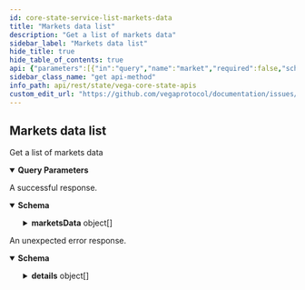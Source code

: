 ```yaml
---
id: core-state-service-list-markets-data
title: "Markets data list"
description: "Get a list of markets data"
sidebar_label: "Markets data list"
hide_title: true
hide_table_of_contents: true
api: {"parameters":[{"in":"query","name":"market","required":false,"schema":{"type":"string"}}],"responses":{"200":{"content":{"application/json":{"schema":{"properties":{"marketsData":{"items":{"properties":{"auctionEnd":{"description":"Time in seconds until the end of the auction (zero if currently not in auction period).","format":"int64","type":"string"},"auctionStart":{"description":"Time until next auction, or start time of the current auction if market is in auction period.","format":"int64","type":"string"},"bestBidPrice":{"description":"Highest price level on an order book for buy orders, as an unsigned integer, for example `123456` is a correctly\nformatted price of `1.23456` assuming market configured to 5 decimal places.","type":"string"},"bestBidVolume":{"description":"Aggregated volume being bid at the best bid price, as an integer, for example `123456` is a correctly\nformatted price of `1.23456` assuming market is configured to 5 decimal places.","format":"uint64","type":"string"},"bestOfferPrice":{"description":"Lowest price level on an order book for offer orders. This field is an unsigned integer scaled to the market's decimal places.","type":"string"},"bestOfferVolume":{"description":"Aggregated volume being offered at the best offer price, as an integer, for example `123456` is a correctly\nformatted price of `1.23456` assuming market is configured to 5 decimal places.","format":"uint64","type":"string"},"bestStaticBidPrice":{"description":"Highest price on the order book for buy orders not including pegged orders.\nThis field is an unsigned integer scaled to the market's decimal places.","type":"string"},"bestStaticBidVolume":{"description":"Total volume at the best static bid price excluding pegged orders.","format":"uint64","type":"string"},"bestStaticOfferPrice":{"description":"Lowest price on the order book for sell orders not including pegged orders.\nThis field is an unsigned integer scaled to the market's decimal places.","type":"string"},"bestStaticOfferVolume":{"description":"Total volume at the best static offer price, excluding pegged orders.","format":"uint64","type":"string"},"extensionTrigger":{"description":"When a market auction is extended, this field indicates what caused the extension.","default":"AUCTION_TRIGGER_UNSPECIFIED","enum":["AUCTION_TRIGGER_UNSPECIFIED","AUCTION_TRIGGER_BATCH","AUCTION_TRIGGER_OPENING","AUCTION_TRIGGER_PRICE","AUCTION_TRIGGER_LIQUIDITY","AUCTION_TRIGGER_LIQUIDITY_TARGET_NOT_MET","AUCTION_TRIGGER_UNABLE_TO_DEPLOY_LP_ORDERS"],"title":"Auction triggers indicate what condition triggered an auction (if market is in auction mode)","type":"string"},"indicativePrice":{"description":"Indicative price (zero if not in auction). This field is an unsigned scaled to the market's decimal places.","type":"string"},"indicativeVolume":{"description":"Indicative volume (zero if not in auction).","format":"uint64","type":"string"},"lastTradedPrice":{"description":"Last traded price of the market. This field is an unsigned integer scaled to the market's decimal places.","type":"string"},"liquidityProviderFeeShare":{"description":"Equity like share of liquidity fee for each liquidity provider.","items":{"properties":{"averageEntryValuation":{"description":"Average entry valuation of the liquidity provider for the market.","type":"string"},"averageScore":{"description":"Average liquidity score.","type":"string"},"equityLikeShare":{"description":"Share own by this liquidity provider.","type":"string"},"party":{"description":"Liquidity provider party ID.","type":"string"},"virtualStake":{"description":"The virtual stake of this liquidity provider.","type":"string"}},"title":"Equity like share of liquidity fee for each liquidity provider","type":"object"},"type":"array"},"markPrice":{"description":"Mark price, as an unsigned integer, for example `123456` is a correctly\nformatted price of `1.23456` assuming market configured to 5 decimal places.","type":"string"},"market":{"title":"Market ID for the data","type":"string"},"marketGrowth":{"description":"Market growth at the last market time window.","type":"string"},"marketState":{"description":"Current state of the market.","default":"STATE_UNSPECIFIED","enum":["STATE_UNSPECIFIED","STATE_PROPOSED","STATE_REJECTED","STATE_PENDING","STATE_CANCELLED","STATE_ACTIVE","STATE_SUSPENDED","STATE_CLOSED","STATE_TRADING_TERMINATED","STATE_SETTLED"],"title":"Current state of the market","type":"string"},"marketTradingMode":{"description":"Current trading mode for the market.","default":"TRADING_MODE_UNSPECIFIED","enum":["TRADING_MODE_UNSPECIFIED","TRADING_MODE_CONTINUOUS","TRADING_MODE_BATCH_AUCTION","TRADING_MODE_OPENING_AUCTION","TRADING_MODE_MONITORING_AUCTION","TRADING_MODE_NO_TRADING"],"title":"Trading mode the market is currently running, also referred to as 'market state'","type":"string"},"marketValueProxy":{"description":"Market value proxy.","type":"string"},"midPrice":{"description":"Arithmetic average of the best bid price and best offer price, as an integer, for example `123456` is a correctly\nformatted price of `1.23456` assuming market configured to 5 decimal places.","type":"string"},"nextMarkToMarket":{"description":"Time in Unix nanoseconds when the next mark-to-market calculation will occur.","format":"int64","type":"string"},"openInterest":{"description":"Sum of the size of all positions greater than zero on the market.","format":"uint64","type":"string"},"priceMonitoringBounds":{"description":"One or more price monitoring bounds for the current timestamp.","items":{"properties":{"maxValidPrice":{"description":"Maximum price that isn't currently breaching the specified price monitoring trigger.\nThis field is an unsigned integer scaled to the market's decimal places.","type":"string"},"minValidPrice":{"description":"Minimum price that isn't currently breaching the specified price monitoring trigger.\nThis field is an unsigned integer scaled to the market's decimal places.","type":"string"},"referencePrice":{"description":"Reference price used to calculate the valid price range. This field is an unsigned integer scaled to the market's decimal places.","type":"string"},"trigger":{"properties":{"auctionExtension":{"description":"Price monitoring auction extension duration in seconds should the price\nbreach its theoretical level over the specified horizon at the specified\nprobability level.","format":"int64","type":"string"},"horizon":{"description":"Price monitoring projection horizon τ in seconds.","format":"int64","type":"string"},"probability":{"description":"Price monitoring probability level p.","type":"string"}},"title":"PriceMonitoringTrigger holds together price projection horizon τ, probability level p, and auction extension duration","type":"object","description":"Price monitoring trigger associated with the bounds."}},"title":"Represents a list of valid (at the current timestamp) price ranges per associated trigger","type":"object"},"type":"array"},"staticMidPrice":{"description":"Arithmetic average of the best static bid price and best static offer price.\nThis field is an unsigned integer scaled to the market's decimal places.","type":"string"},"suppliedStake":{"description":"Available stake for the given market. This field is an unsigned integer scaled to the settlement asset's decimal places.","type":"string"},"targetStake":{"description":"Targeted stake for the given market. This field is an unsigned integer scaled to the settlement asset's decimal places.","type":"string"},"timestamp":{"description":"Timestamp in Unix nanoseconds at which this mark price was relevant.","format":"int64","type":"string"},"trigger":{"description":"When a market is in an auction trading mode, this field indicates what triggered the auction.","default":"AUCTION_TRIGGER_UNSPECIFIED","enum":["AUCTION_TRIGGER_UNSPECIFIED","AUCTION_TRIGGER_BATCH","AUCTION_TRIGGER_OPENING","AUCTION_TRIGGER_PRICE","AUCTION_TRIGGER_LIQUIDITY","AUCTION_TRIGGER_LIQUIDITY_TARGET_NOT_MET","AUCTION_TRIGGER_UNABLE_TO_DEPLOY_LP_ORDERS"],"title":"Auction triggers indicate what condition triggered an auction (if market is in auction mode)","type":"string"}},"title":"Represents data generated by a market when open","type":"object"},"type":"array"}},"type":"object","title":"v1ListMarketsDataResponse"}}},"description":"A successful response."},"default":{"content":{"application/json":{"schema":{"properties":{"code":{"format":"int32","type":"integer"},"details":{"items":{"additionalProperties":{},"properties":{"@type":{"type":"string"}},"type":"object","title":"protobufAny"},"type":"array"},"message":{"type":"string"}},"type":"object","title":"googlerpcStatus"}}},"description":"An unexpected error response."}},"tags":["CoreStateService"],"description":"Get a list of markets data","operationId":"CoreStateService_ListMarketsData","method":"get","path":"/markets/data","servers":[{"url":"https://n00.testnet.vega.xyz","description":"n00"},{"url":"https://n06.testnet.vega.xyz","description":"n06"},{"url":"https://n07.testnet.vega.xyz","description":"n07"},{"url":"https://n08.testnet.vega.xyz","description":"n08"},{"url":"https://n09.testnet.vega.xyz","description":"n09"}],"info":{"title":"Vega core state APIs","version":"v0.72.3"},"postman":{"name":"Markets data list","description":{"content":"Get a list of markets data","type":"text/plain"},"url":{"path":["markets","data"],"host":["{{baseUrl}}"],"query":[{"disabled":false,"key":"market","value":""}],"variable":[]},"header":[{"key":"Accept","value":"application/json"}],"method":"GET"}}
sidebar_class_name: "get api-method"
info_path: api/rest/state/vega-core-state-apis
custom_edit_url: "https://github.com/vegaprotocol/documentation/issues/new?labels=documentation&title=[Documentation] Requesting changes to 'Markets data list' (core-state-service-list-markets-data)"
---
```



## Markets data list



Get a list of markets data

<details style={{"marginBottom":"1rem"}} data-collapsed={false} open={true}><summary style={{}}><strong>Query Parameters</strong></summary><div><ul><ParamsItem className={"paramsItem"} param={{"in":"query","name":"market","required":false,"schema":{"type":"string"}}}></ParamsItem></ul></div></details><div><ApiTabs><TabItem label={"200"} value={"200"}><div>

A successful response.

</div><div><MimeTabs schemaType={"response"}><TabItem label={"application/json"} value={"application/json"}><SchemaTabs><TabItem label={"Schema"} value={"Schema"}><details style={{}} data-collapsed={false} open={true}><summary style={{"textAlign":"left"}}><strong>Schema</strong></summary><div style={{"textAlign":"left","marginLeft":"1rem"}}></div><ul style={{"marginLeft":"1rem"}}><SchemaItem collapsible={true} className={"schemaItem"}><details style={{}}><summary style={{}}><strong>marketsData</strong><span style={{"opacity":"0.6"}}> object[]</span></summary><div style={{"marginLeft":"1rem"}}><li><div style={{"fontSize":"var(--ifm-code-font-size)","opacity":"0.6","marginLeft":"-.5rem","paddingBottom":".5rem"}}>Array [</div></li><SchemaItem collapsible={false} name={"auctionEnd"} required={false} schemaName={"int64"} qualifierMessage={undefined} schema={{"description":"Time in seconds until the end of the auction (zero if currently not in auction period).","format":"int64","type":"string"}}></SchemaItem><SchemaItem collapsible={false} name={"auctionStart"} required={false} schemaName={"int64"} qualifierMessage={undefined} schema={{"description":"Time until next auction, or start time of the current auction if market is in auction period.","format":"int64","type":"string"}}></SchemaItem><SchemaItem collapsible={false} name={"bestBidPrice"} required={false} schemaName={"string"} qualifierMessage={undefined} schema={{"description":"Highest price level on an order book for buy orders, as an unsigned integer, for example `123456` is a correctly\nformatted price of `1.23456` assuming market configured to 5 decimal places.","type":"string"}}></SchemaItem><SchemaItem collapsible={false} name={"bestBidVolume"} required={false} schemaName={"uint64"} qualifierMessage={undefined} schema={{"description":"Aggregated volume being bid at the best bid price, as an integer, for example `123456` is a correctly\nformatted price of `1.23456` assuming market is configured to 5 decimal places.","format":"uint64","type":"string"}}></SchemaItem><SchemaItem collapsible={false} name={"bestOfferPrice"} required={false} schemaName={"string"} qualifierMessage={undefined} schema={{"description":"Lowest price level on an order book for offer orders. This field is an unsigned integer scaled to the market's decimal places.","type":"string"}}></SchemaItem><SchemaItem collapsible={false} name={"bestOfferVolume"} required={false} schemaName={"uint64"} qualifierMessage={undefined} schema={{"description":"Aggregated volume being offered at the best offer price, as an integer, for example `123456` is a correctly\nformatted price of `1.23456` assuming market is configured to 5 decimal places.","format":"uint64","type":"string"}}></SchemaItem><SchemaItem collapsible={false} name={"bestStaticBidPrice"} required={false} schemaName={"string"} qualifierMessage={undefined} schema={{"description":"Highest price on the order book for buy orders not including pegged orders.\nThis field is an unsigned integer scaled to the market's decimal places.","type":"string"}}></SchemaItem><SchemaItem collapsible={false} name={"bestStaticBidVolume"} required={false} schemaName={"uint64"} qualifierMessage={undefined} schema={{"description":"Total volume at the best static bid price excluding pegged orders.","format":"uint64","type":"string"}}></SchemaItem><SchemaItem collapsible={false} name={"bestStaticOfferPrice"} required={false} schemaName={"string"} qualifierMessage={undefined} schema={{"description":"Lowest price on the order book for sell orders not including pegged orders.\nThis field is an unsigned integer scaled to the market's decimal places.","type":"string"}}></SchemaItem><SchemaItem collapsible={false} name={"bestStaticOfferVolume"} required={false} schemaName={"uint64"} qualifierMessage={undefined} schema={{"description":"Total volume at the best static offer price, excluding pegged orders.","format":"uint64","type":"string"}}></SchemaItem><SchemaItem collapsible={false} name={"extensionTrigger"} required={false} schemaName={"Auction triggers indicate what condition triggered an auction (if market is in auction mode)"} qualifierMessage={"**Possible values:** [`AUCTION_TRIGGER_UNSPECIFIED`, `AUCTION_TRIGGER_BATCH`, `AUCTION_TRIGGER_OPENING`, `AUCTION_TRIGGER_PRICE`, `AUCTION_TRIGGER_LIQUIDITY`, `AUCTION_TRIGGER_LIQUIDITY_TARGET_NOT_MET`, `AUCTION_TRIGGER_UNABLE_TO_DEPLOY_LP_ORDERS`]"} schema={{"description":"When a market auction is extended, this field indicates what caused the extension.","default":"AUCTION_TRIGGER_UNSPECIFIED","enum":["AUCTION_TRIGGER_UNSPECIFIED","AUCTION_TRIGGER_BATCH","AUCTION_TRIGGER_OPENING","AUCTION_TRIGGER_PRICE","AUCTION_TRIGGER_LIQUIDITY","AUCTION_TRIGGER_LIQUIDITY_TARGET_NOT_MET","AUCTION_TRIGGER_UNABLE_TO_DEPLOY_LP_ORDERS"],"title":"Auction triggers indicate what condition triggered an auction (if market is in auction mode)","type":"string"}}></SchemaItem><SchemaItem collapsible={false} name={"indicativePrice"} required={false} schemaName={"string"} qualifierMessage={undefined} schema={{"description":"Indicative price (zero if not in auction). This field is an unsigned scaled to the market's decimal places.","type":"string"}}></SchemaItem><SchemaItem collapsible={false} name={"indicativeVolume"} required={false} schemaName={"uint64"} qualifierMessage={undefined} schema={{"description":"Indicative volume (zero if not in auction).","format":"uint64","type":"string"}}></SchemaItem><SchemaItem collapsible={false} name={"lastTradedPrice"} required={false} schemaName={"string"} qualifierMessage={undefined} schema={{"description":"Last traded price of the market. This field is an unsigned integer scaled to the market's decimal places.","type":"string"}}></SchemaItem><SchemaItem collapsible={true} className={"schemaItem"}><details style={{}}><summary style={{}}><strong>liquidityProviderFeeShare</strong><span style={{"opacity":"0.6"}}> object[]</span></summary><div style={{"marginLeft":"1rem"}}><div style={{"marginTop":".5rem","marginBottom":".5rem"}}>

Equity like share of liquidity fee for each liquidity provider.

</div><li><div style={{"fontSize":"var(--ifm-code-font-size)","opacity":"0.6","marginLeft":"-.5rem","paddingBottom":".5rem"}}>Array [</div></li><SchemaItem collapsible={false} name={"averageEntryValuation"} required={false} schemaName={"string"} qualifierMessage={undefined} schema={{"description":"Average entry valuation of the liquidity provider for the market.","type":"string"}}></SchemaItem><SchemaItem collapsible={false} name={"averageScore"} required={false} schemaName={"string"} qualifierMessage={undefined} schema={{"description":"Average liquidity score.","type":"string"}}></SchemaItem><SchemaItem collapsible={false} name={"equityLikeShare"} required={false} schemaName={"string"} qualifierMessage={undefined} schema={{"description":"Share own by this liquidity provider.","type":"string"}}></SchemaItem><SchemaItem collapsible={false} name={"party"} required={false} schemaName={"string"} qualifierMessage={undefined} schema={{"description":"Liquidity provider party ID.","type":"string"}}></SchemaItem><SchemaItem collapsible={false} name={"virtualStake"} required={false} schemaName={"string"} qualifierMessage={undefined} schema={{"description":"The virtual stake of this liquidity provider.","type":"string"}}></SchemaItem><li><div style={{"fontSize":"var(--ifm-code-font-size)","opacity":"0.6","marginLeft":"-.5rem"}}>]</div></li></div></details></SchemaItem><SchemaItem collapsible={false} name={"markPrice"} required={false} schemaName={"string"} qualifierMessage={undefined} schema={{"description":"Mark price, as an unsigned integer, for example `123456` is a correctly\nformatted price of `1.23456` assuming market configured to 5 decimal places.","type":"string"}}></SchemaItem><SchemaItem collapsible={false} name={"market"} required={false} schemaName={"Market ID for the data"} qualifierMessage={undefined} schema={{"title":"Market ID for the data","type":"string"}}></SchemaItem><SchemaItem collapsible={false} name={"marketGrowth"} required={false} schemaName={"string"} qualifierMessage={undefined} schema={{"description":"Market growth at the last market time window.","type":"string"}}></SchemaItem><SchemaItem collapsible={false} name={"marketState"} required={false} schemaName={"Current state of the market"} qualifierMessage={"**Possible values:** [`STATE_UNSPECIFIED`, `STATE_PROPOSED`, `STATE_REJECTED`, `STATE_PENDING`, `STATE_CANCELLED`, `STATE_ACTIVE`, `STATE_SUSPENDED`, `STATE_CLOSED`, `STATE_TRADING_TERMINATED`, `STATE_SETTLED`]"} schema={{"description":"Current state of the market.","default":"STATE_UNSPECIFIED","enum":["STATE_UNSPECIFIED","STATE_PROPOSED","STATE_REJECTED","STATE_PENDING","STATE_CANCELLED","STATE_ACTIVE","STATE_SUSPENDED","STATE_CLOSED","STATE_TRADING_TERMINATED","STATE_SETTLED"],"title":"Current state of the market","type":"string"}}></SchemaItem><SchemaItem collapsible={false} name={"marketTradingMode"} required={false} schemaName={"Trading mode the market is currently running, also referred to as 'market state'"} qualifierMessage={"**Possible values:** [`TRADING_MODE_UNSPECIFIED`, `TRADING_MODE_CONTINUOUS`, `TRADING_MODE_BATCH_AUCTION`, `TRADING_MODE_OPENING_AUCTION`, `TRADING_MODE_MONITORING_AUCTION`, `TRADING_MODE_NO_TRADING`]"} schema={{"description":"Current trading mode for the market.","default":"TRADING_MODE_UNSPECIFIED","enum":["TRADING_MODE_UNSPECIFIED","TRADING_MODE_CONTINUOUS","TRADING_MODE_BATCH_AUCTION","TRADING_MODE_OPENING_AUCTION","TRADING_MODE_MONITORING_AUCTION","TRADING_MODE_NO_TRADING"],"title":"Trading mode the market is currently running, also referred to as 'market state'","type":"string"}}></SchemaItem><SchemaItem collapsible={false} name={"marketValueProxy"} required={false} schemaName={"string"} qualifierMessage={undefined} schema={{"description":"Market value proxy.","type":"string"}}></SchemaItem><SchemaItem collapsible={false} name={"midPrice"} required={false} schemaName={"string"} qualifierMessage={undefined} schema={{"description":"Arithmetic average of the best bid price and best offer price, as an integer, for example `123456` is a correctly\nformatted price of `1.23456` assuming market configured to 5 decimal places.","type":"string"}}></SchemaItem><SchemaItem collapsible={false} name={"nextMarkToMarket"} required={false} schemaName={"int64"} qualifierMessage={undefined} schema={{"description":"Time in Unix nanoseconds when the next mark-to-market calculation will occur.","format":"int64","type":"string"}}></SchemaItem><SchemaItem collapsible={false} name={"openInterest"} required={false} schemaName={"uint64"} qualifierMessage={undefined} schema={{"description":"Sum of the size of all positions greater than zero on the market.","format":"uint64","type":"string"}}></SchemaItem><SchemaItem collapsible={true} className={"schemaItem"}><details style={{}}><summary style={{}}><strong>priceMonitoringBounds</strong><span style={{"opacity":"0.6"}}> object[]</span></summary><div style={{"marginLeft":"1rem"}}><div style={{"marginTop":".5rem","marginBottom":".5rem"}}>

One or more price monitoring bounds for the current timestamp.

</div><li><div style={{"fontSize":"var(--ifm-code-font-size)","opacity":"0.6","marginLeft":"-.5rem","paddingBottom":".5rem"}}>Array [</div></li><SchemaItem collapsible={false} name={"maxValidPrice"} required={false} schemaName={"string"} qualifierMessage={undefined} schema={{"description":"Maximum price that isn't currently breaching the specified price monitoring trigger.\nThis field is an unsigned integer scaled to the market's decimal places.","type":"string"}}></SchemaItem><SchemaItem collapsible={false} name={"minValidPrice"} required={false} schemaName={"string"} qualifierMessage={undefined} schema={{"description":"Minimum price that isn't currently breaching the specified price monitoring trigger.\nThis field is an unsigned integer scaled to the market's decimal places.","type":"string"}}></SchemaItem><SchemaItem collapsible={false} name={"referencePrice"} required={false} schemaName={"string"} qualifierMessage={undefined} schema={{"description":"Reference price used to calculate the valid price range. This field is an unsigned integer scaled to the market's decimal places.","type":"string"}}></SchemaItem><SchemaItem collapsible={true} className={"schemaItem"}><details style={{}}><summary style={{}}><strong>trigger</strong><span style={{"opacity":"0.6"}}> object</span></summary><div style={{"marginLeft":"1rem"}}><div style={{"marginTop":".5rem","marginBottom":".5rem"}}>

Price monitoring trigger associated with the bounds.

</div><SchemaItem collapsible={false} name={"auctionExtension"} required={false} schemaName={"int64"} qualifierMessage={undefined} schema={{"description":"Price monitoring auction extension duration in seconds should the price\nbreach its theoretical level over the specified horizon at the specified\nprobability level.","format":"int64","type":"string"}}></SchemaItem><SchemaItem collapsible={false} name={"horizon"} required={false} schemaName={"int64"} qualifierMessage={undefined} schema={{"description":"Price monitoring projection horizon τ in seconds.","format":"int64","type":"string"}}></SchemaItem><SchemaItem collapsible={false} name={"probability"} required={false} schemaName={"string"} qualifierMessage={undefined} schema={{"description":"Price monitoring probability level p.","type":"string"}}></SchemaItem></div></details></SchemaItem><li><div style={{"fontSize":"var(--ifm-code-font-size)","opacity":"0.6","marginLeft":"-.5rem"}}>]</div></li></div></details></SchemaItem><SchemaItem collapsible={false} name={"staticMidPrice"} required={false} schemaName={"string"} qualifierMessage={undefined} schema={{"description":"Arithmetic average of the best static bid price and best static offer price.\nThis field is an unsigned integer scaled to the market's decimal places.","type":"string"}}></SchemaItem><SchemaItem collapsible={false} name={"suppliedStake"} required={false} schemaName={"string"} qualifierMessage={undefined} schema={{"description":"Available stake for the given market. This field is an unsigned integer scaled to the settlement asset's decimal places.","type":"string"}}></SchemaItem><SchemaItem collapsible={false} name={"targetStake"} required={false} schemaName={"string"} qualifierMessage={undefined} schema={{"description":"Targeted stake for the given market. This field is an unsigned integer scaled to the settlement asset's decimal places.","type":"string"}}></SchemaItem><SchemaItem collapsible={false} name={"timestamp"} required={false} schemaName={"int64"} qualifierMessage={undefined} schema={{"description":"Timestamp in Unix nanoseconds at which this mark price was relevant.","format":"int64","type":"string"}}></SchemaItem><SchemaItem collapsible={false} name={"trigger"} required={false} schemaName={"Auction triggers indicate what condition triggered an auction (if market is in auction mode)"} qualifierMessage={"**Possible values:** [`AUCTION_TRIGGER_UNSPECIFIED`, `AUCTION_TRIGGER_BATCH`, `AUCTION_TRIGGER_OPENING`, `AUCTION_TRIGGER_PRICE`, `AUCTION_TRIGGER_LIQUIDITY`, `AUCTION_TRIGGER_LIQUIDITY_TARGET_NOT_MET`, `AUCTION_TRIGGER_UNABLE_TO_DEPLOY_LP_ORDERS`]"} schema={{"description":"When a market is in an auction trading mode, this field indicates what triggered the auction.","default":"AUCTION_TRIGGER_UNSPECIFIED","enum":["AUCTION_TRIGGER_UNSPECIFIED","AUCTION_TRIGGER_BATCH","AUCTION_TRIGGER_OPENING","AUCTION_TRIGGER_PRICE","AUCTION_TRIGGER_LIQUIDITY","AUCTION_TRIGGER_LIQUIDITY_TARGET_NOT_MET","AUCTION_TRIGGER_UNABLE_TO_DEPLOY_LP_ORDERS"],"title":"Auction triggers indicate what condition triggered an auction (if market is in auction mode)","type":"string"}}></SchemaItem><li><div style={{"fontSize":"var(--ifm-code-font-size)","opacity":"0.6","marginLeft":"-.5rem"}}>]</div></li></div></details></SchemaItem></ul></details></TabItem><TabItem label={"Example (from schema)"} value={"Example (from schema)"}><ResponseSamples responseExample={"{\n  \"marketsData\": [\n    {\n      \"auctionEnd\": \"string\",\n      \"auctionStart\": \"string\",\n      \"bestBidPrice\": \"string\",\n      \"bestBidVolume\": \"string\",\n      \"bestOfferPrice\": \"string\",\n      \"bestOfferVolume\": \"string\",\n      \"bestStaticBidPrice\": \"string\",\n      \"bestStaticBidVolume\": \"string\",\n      \"bestStaticOfferPrice\": \"string\",\n      \"bestStaticOfferVolume\": \"string\",\n      \"extensionTrigger\": \"AUCTION_TRIGGER_UNSPECIFIED\",\n      \"indicativePrice\": \"string\",\n      \"indicativeVolume\": \"string\",\n      \"lastTradedPrice\": \"string\",\n      \"liquidityProviderFeeShare\": [\n        {\n          \"averageEntryValuation\": \"string\",\n          \"averageScore\": \"string\",\n          \"equityLikeShare\": \"string\",\n          \"party\": \"string\",\n          \"virtualStake\": \"string\"\n        }\n      ],\n      \"markPrice\": \"string\",\n      \"market\": \"string\",\n      \"marketGrowth\": \"string\",\n      \"marketState\": \"STATE_UNSPECIFIED\",\n      \"marketTradingMode\": \"TRADING_MODE_UNSPECIFIED\",\n      \"marketValueProxy\": \"string\",\n      \"midPrice\": \"string\",\n      \"nextMarkToMarket\": \"string\",\n      \"openInterest\": \"string\",\n      \"priceMonitoringBounds\": [\n        {\n          \"maxValidPrice\": \"string\",\n          \"minValidPrice\": \"string\",\n          \"referencePrice\": \"string\",\n          \"trigger\": {\n            \"auctionExtension\": \"string\",\n            \"horizon\": \"string\",\n            \"probability\": \"string\"\n          }\n        }\n      ],\n      \"staticMidPrice\": \"string\",\n      \"suppliedStake\": \"string\",\n      \"targetStake\": \"string\",\n      \"timestamp\": \"string\",\n      \"trigger\": \"AUCTION_TRIGGER_UNSPECIFIED\"\n    }\n  ]\n}"} language={"json"}></ResponseSamples></TabItem></SchemaTabs></TabItem></MimeTabs></div></TabItem><TabItem label={"default"} value={"default"}><div>

An unexpected error response.

</div><div><MimeTabs schemaType={"response"}><TabItem label={"application/json"} value={"application/json"}><SchemaTabs><TabItem label={"Schema"} value={"Schema"}><details style={{}} data-collapsed={false} open={true}><summary style={{"textAlign":"left"}}><strong>Schema</strong></summary><div style={{"textAlign":"left","marginLeft":"1rem"}}></div><ul style={{"marginLeft":"1rem"}}><SchemaItem collapsible={false} name={"code"} required={false} schemaName={"int32"} qualifierMessage={undefined} schema={{"format":"int32","type":"integer"}}></SchemaItem><SchemaItem collapsible={true} className={"schemaItem"}><details style={{}}><summary style={{}}><strong>details</strong><span style={{"opacity":"0.6"}}> object[]</span></summary><div style={{"marginLeft":"1rem"}}><li><div style={{"fontSize":"var(--ifm-code-font-size)","opacity":"0.6","marginLeft":"-.5rem","paddingBottom":".5rem"}}>Array [</div></li><SchemaItem collapsible={false} name={"@type"} required={false} schemaName={"string"} qualifierMessage={undefined} schema={{"type":"string"}}></SchemaItem><li><div style={{"fontSize":"var(--ifm-code-font-size)","opacity":"0.6","marginLeft":"-.5rem"}}>]</div></li></div></details></SchemaItem><SchemaItem collapsible={false} name={"message"} required={false} schemaName={"string"} qualifierMessage={undefined} schema={{"type":"string"}}></SchemaItem></ul></details></TabItem><TabItem label={"Example (from schema)"} value={"Example (from schema)"}><ResponseSamples responseExample={"{\n  \"code\": 0,\n  \"details\": [\n    {\n      \"@type\": \"string\"\n    }\n  ],\n  \"message\": \"string\"\n}"} language={"json"}></ResponseSamples></TabItem></SchemaTabs></TabItem></MimeTabs></div></TabItem></ApiTabs></div>
